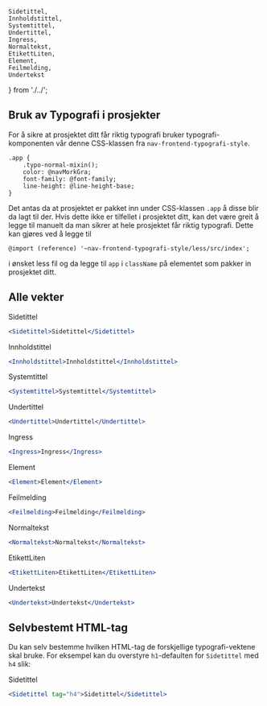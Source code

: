     Sidetittel,
    Innholdstittel,
    Systemtittel,
    Undertittel,
    Ingress,
    Normaltekst,
    EtikettLiten,
    Element,
    Feilmelding,
    Undertekst
} from './../';


## Bruk av Typografi i prosjekter

For å sikre at prosjektet ditt får riktig typografi bruker typografi-komponenten vår denne CSS-klassen fra `nav-frontend-typografi-style`.

```less
.app {
    .typo-normal-mixin();
    color: @navMorkGra;
    font-family: @font-family;
    line-height: @line-height-base;
}
```
Det antas da at prosjektet er pakket inn under CSS-klassen `.app` å disse blir da lagt til der. Hvis dette ikke er tilfellet i prosjektet ditt, 
kan det være greit å legge til manuelt da man sikrer at hele prosjektet får riktig typografi. 
Dette kan gjøres ved å legge til 
``` less
@import (reference) '~nav-frontend-typografi-style/less/src/index';
```
 i ønsket less fil og da legge til `app` i `className` på elementet som pakker in prosjektet ditt.


## Alle vekter

<Example>
    <Sidetittel>Sidetittel</Sidetittel>
</Example>

```jsx
<Sidetittel>Sidetittel</Sidetittel>
```

<Example>
    <Innholdstittel>Innholdstittel</Innholdstittel>
</Example>

```jsx
<Innholdstittel>Innholdstittel</Innholdstittel>
```

<Example>
    <Systemtittel>Systemtittel</Systemtittel>
</Example>

```jsx
<Systemtittel>Systemtittel</Systemtittel>
```

<Example>
    <Undertittel>Undertittel</Undertittel>
</Example>

```jsx
<Undertittel>Undertittel</Undertittel>
```

<Example>
    <Ingress>Ingress</Ingress>
</Example>

```jsx
<Ingress>Ingress</Ingress>
```

<Example>
    <Element>Element</Element>
</Example>

```jsx
<Element>Element</Element>
```

<Example>
    <Feilmelding>Feilmelding</Feilmelding>
</Example>

```jsx
<Feilmelding>Feilmelding</Feilmelding>
```

<Example>
    <Normaltekst>Normaltekst</Normaltekst>
</Example>

```jsx
<Normaltekst>Normaltekst</Normaltekst>
```

<Example>
    <EtikettLiten>EtikettLiten</EtikettLiten>
</Example>

```jsx
<EtikettLiten>EtikettLiten</EtikettLiten>
```

<Example>
    <Undertekst>Undertekst</Undertekst>
</Example>

```jsx
<Undertekst>Undertekst</Undertekst>
```

## Selvbestemt HTML-tag

Du kan selv bestemme hvilken HTML-tag de forskjellige typografi-vektene skal bruke. For eksempel kan du overstyre `h1`-defaulten for 
`Sidetittel` med `h4` slik:

<Example>
    <Sidetittel tag="h4">Sidetittel</Sidetittel>
</Example>

```jsx
<Sidetittel tag="h4">Sidetittel</Sidetittel>
```
